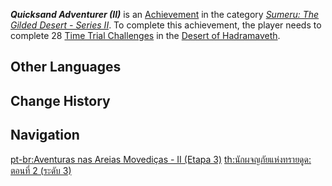 {{Achievement Infobox
|title        = Quicksand Adventurer (II)
|id           = 80236
|order id     = 216
|category     = Sumeru: The Gilded Desert - Series II
|description  = Complete 28 Open World [[Time Trial Challenge]]s in the [[Desert of Hadramaveth]].
|requirements = 
|primogems    = 20
|tracking     = Tracks the amount of Open World mechanism-activated Time Trial Challenges completed.
|topic        = Time Trial Challenges
|hidden       = 
|set          = Quicksand Adventurer (II)
|tier         = 3
|tiers_total  = 3
}}
'''''Quicksand Adventurer (II)''''' is an [[Achievement]] in the category ''[[Sumeru: The Gilded Desert - Series II]]''. To complete this achievement, the player needs to complete 28 [[Time Trial Challenge]]s in the [[Desert of Hadramaveth]].
<!--
==Gameplay Notes==
* 

==Trivia==
* 

==Gallery==
{{Preview
|size=300px
|file=
|caption=
}}

==Video Guides==
{{EVT
|video1   = 
|caption1 = 
}}
-->
==Other Languages==
{{Other Languages|Transclude=Quicksand Adventurer (II)}}

==Change History==
{{Change History|3.4|page=Quicksand Adventurer (II)}}
<!--
==References==
{{Reflist}}
-->
==Navigation==
{{Achievement Navbox}}

[[pt-br:Aventuras nas Areias Movediças - II (Etapa 3)]]
[[th:นักผจญภัยแห่งทรายดูด: ตอนที่ 2 (ระดับ 3)]]